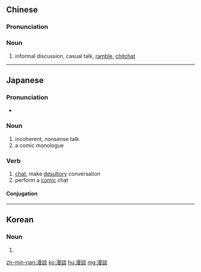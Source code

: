 {{also|漫谈}}
==Chinese==
{{zh-forms|s=漫谈}}

===Pronunciation===
{{zh-pron
|m=màntán
|c=maan6 taam4
|mn=bān-tâm
|cat=n
}}

===Noun===
{{zh-noun}}

# informal discussion, casual talk, [[ramble]], [[chitchat]]

----

==Japanese==
{{ja-kanjitab|まん|だん|yomi=on}}

===Pronunciation===
* {{IPA|/mandan/|lang=ja}}

===Noun===
{{ja-noun|まんだん}}

# incoherent, nonsense talk
# a comic monologue

===Verb===
{{ja-verb-suru|まんだん|tr=intrans}}

# [[chat]], make [[desultory]] conversation
# perform a [[comic]] chat

====Conjugation====
{{ja-suru|まんだん}}

----

==Korean==
{{ko-hanjatab}}

===Noun===
{{ko-noun|hj|rv=|hangeul=만담}}

# {{hanja form of|만담|comic talk, gag}}

[[zh-min-nan:漫談]]
[[ko:漫談]]
[[hu:漫談]]
[[mg:漫談]]